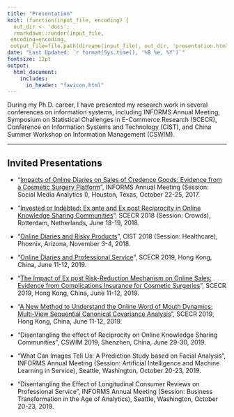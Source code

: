 ```yaml
---
title: "Presentation"
knit: (function(input_file, encoding) {
  out_dir <- 'docs';
  rmarkdown::render(input_file,
 encoding=encoding,
 output_file=file.path(dirname(input_file), out_dir, 'presentation.html'))})
date: "Last Updated: `r format(Sys.time(), '%B %e, %Y')`"
fontsize: 12pt
output: 
  html_document:
    includes:
      in_header: "favicon.html" 
---
```


During my Ph.D. career, I have presented my research work in several conferences on information systems, including INFORMS Annual Meeting, Symposium on Statistical Challenges in E-Commerce Research (SCECR), Conference on Information Systems and Technology (CIST), and China Summer Workshop on Information Management (CSWIM).

***
## Invited Presentations

* “[Impacts of Online Diaries on Sales of Credence Goods: Evidence from a Cosmetic Surgery Platform](https://www.abstractsonline.com/pp8/#!/4471/presentation/9999)”, INFORMS Annual Meeting (Session: Social Media Analytics I), Houston, Texas, October 22-25, 2017.

* “[Invested or Indebted: Ex ante and Ex post Reciprocity in Online Knowledge Sharing Communities](http://2018.scecr.org/program/)”, SCECR 2018 (Session: Crowds), Rotterdam, Netherlands, June 18-19, 2018.

* “[Online Diaries and Risky Products](http://cist2018.conferency.com/wp-content/uploads/2017/01/CIST-2018-Printable-Sheet1-2.pdf)”, CIST 2018 (Session: Healthcare), Phoenix, Arizona, November 3-4, 2018.

* “[Online Diaries and Professional Service](http://2019.scecr.org/wp-content/uploads/2019/05/SCECR2019-Conference-Brochure.pdf)”, SCECR 2019, Hong Kong, China, June 11-12, 2019.

* “[The Impact of Ex post Risk-Reduction Mechanism on Online Sales: Evidence from Complications Insurance for Cosmetic Surgeries](http://2019.scecr.org/wp-content/uploads/2019/05/SCECR2019-Conference-Brochure.pdf)”, SCECR 2019, Hong Kong, China, June 11-12, 2019.

* “[A New Method to Understand the Online Word of Mouth Dynamics: Multi-View Sequential Canonical Covariance Analysis](http://2019.scecr.org/wp-content/uploads/2019/05/SCECR2019-Conference-Brochure.pdf)”, SCECR 2019, Hong Kong, China, June 11-12, 2019.

* “Disentangling the effect of Reciprocity on Online Knowledge Sharing Communities”, CSWIM 2019, Shenzhen, China, June 29-30, 2019.

* “What Can Images Tell Us: A Prediction Study based on Facial Analysis”, INFORMS Annual Meeting (Session: Artificial Intelligence and Machine Learning in Service), Seattle, Washington, October 20-23, 2019.

* “Disentangling the Effect of Longitudinal Consumer Reviews on Professional Service”, INFORMS Annual Meeting (Session: Business Transformation in the Age of Analytics), Seattle, Washington, October 20-23, 2019.

